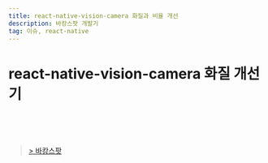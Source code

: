 ```yaml
---
title: react-native-vision-camera 화질과 비율 개선
description: 바캉스팟 개발기
tag: 이슈, react-native
---
```


# react-native-vision-camera 화질 개선기

<br />
<br />
<br />

> [> 바캉스팟](https://apps.apple.com/kr/app/vacanspot-%EB%B0%94%EC%BA%89%EC%8A%A4%ED%8C%9F/id6476105537)
